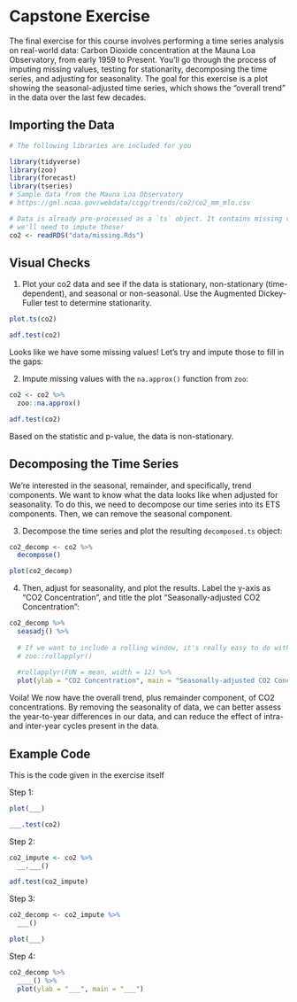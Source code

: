 # Capstone Exercise

The final exercise for this course involves performing a time series analysis on real-world data: Carbon Dioxide concentration at the Mauna Loa Observatory, from early 1959 to Present. You'll go through the process of imputing missing values, testing for stationarity, decomposing the time series, and adjusting for seasonality. The goal for this exercise is a plot showing the seasonal-adjusted time series, which shows the "overall trend" in the data over the last few decades.

## Importing the Data

```r
# The following libraries are included for you

library(tidyverse)
library(zoo)
library(forecast)
library(tseries)
# Sample data from the Mauna Loa Observatory
# https://gml.noaa.gov/webdata/ccgg/trends/co2/co2_mm_mlo.csv

# Data is already pre-processed as a `ts` object. It contains missing values, so
# we'll need to impute those!
co2 <- readRDS("data/missing.Rds")

```


## Visual Checks

1. Plot your co2 data and see if the data is stationary, non-stationary (time-dependent), and seasonal or non-seasonal. Use the Augmented Dickey-Fuller test to determine stationarity.

```r
plot.ts(co2)
```

```r
adf.test(co2)
```

Looks like we have some missing values! Let's try and impute those to fill in the gaps:


2. Impute missing values with the `na.approx()` function from `zoo`:

```r
co2 <- co2 %>% 
  zoo::na.approx()

adf.test(co2)
```

Based on the statistic and p-value, the data is non-stationary.


## Decomposing the Time Series

We're interested in the seasonal, remainder, and specifically, trend components. We want to know what the data looks like when adjusted for seasonality. To do this, we need to decompose our time series into its ETS components. Then, we can remove the seasonal component.

3. Decompose the time series and plot the resulting `decomposed.ts` object:

```r
co2_decomp <- co2 %>%
  decompose()

plot(co2_decomp)
```


4. Then, adjust for seasonality, and plot the results. Label the y-axis as "CO2 Concentration", and title the plot "Seasonally-adjusted CO2 Concentration":

```r
co2_decomp %>% 
  seasadj() %>% 
  
  # If we want to include a rolling window, it's really easy to do with
  # zoo::rollapplyr()
  
  #rollapplyr(FUN = mean, width = 12) %>%
  plot(ylab = "CO2 Concentration", main = "Seasonally-adjusted CO2 Concentration")
```

Voila! We now have the overall trend, plus remainder component, of CO2 concentrations. By removing the seasonality of data, we can better assess the year-to-year differences in our data, and can reduce the effect of intra- and inter-year cycles present in the data.

## Example Code

This is the code given in the exercise itself

Step 1:

```r
plot(___)

___.test(co2)
```


Step 2:  

```r
co2_impute <- co2 %>% 
  __.___()

adf.test(co2_impute)


```

Step 3:

```r
co2_decomp <- co2_impute %>% 
  ___()

plot(___)
```

Step 4:

```r
co2_decomp %>% 
  ____() %>% 
  plot(ylab = "___", main = "___")
```

